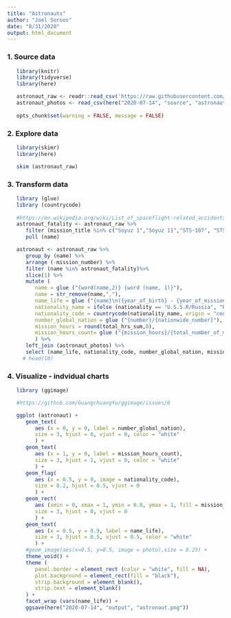 ```yaml
---
title: "Astronauts"
author: "Joel Soroos"
date: "8/31/2020"
output: html_document
---
```



### 1. Source data
```r

   library(knitr)
   library(tidyverse)
   library(here)

   astronaut_raw <- readr::read_csv('https://raw.githubusercontent.com/rfordatascience/tidytuesday/master/data/2020/2020-07-14/astronauts.csv')
   astronaut_photos <- read_csv(here("2020-07-14", "source", "astronaut photos.csv"))
   
   opts_chunk$set(warning = FALSE, message = FALSE)
```


### 2.  Explore data
```r

   library(skimr)
   library(here)

   skim (astronaut_raw)
```


### 3.  Transform data
```r

   library (glue)
   library (countrycode)
   
   #https://en.wikipedia.org/wiki/List_of_spaceflight-related_accidents_and_incidents
   astronaut_fatality <- astronaut_raw %>%
      filter (mission_title %in% c("Soyuz 1","Soyuz 11","STS-107", "STS-51L","STS-51-L", "STS 51-L")) %>%
      pull (name)

   astronaut <- astronaut_raw %>%
      group_by (name) %>%
      arrange (-mission_number) %>%
      filter (name %in% astronaut_fatality)%>%
      slice(1) %>%
      mutate (
         name = glue ("{word(name,2)} {word (name, 1)}"),
         name = str_remove(name,","),
         name_life = glue ("{name}\n({year_of_birth} - {year_of_mission})"),
         nationality_name = ifelse (nationality == "U.S.S.R/Russia", "Russia",nationality),
         nationality_code = countrycode(nationality_name, origin = "country.name", destination = "iso2c"),
         number_global_nation = glue ("{number}/{nationwide_number}"),
         mission_hours = round(total_hrs_sum,0),
         mission_hours_count= glue ("{mission_hours}/{total_number_of_missions}")
         ) %>%
      left_join (astronaut_photos) %>%
      select (name_life, nationality_code, number_global_nation, mission_title, occupation, mission_hours_count, photo) 
     # head(10)
```


### 4.  Visualize - indvidual charts
```r

   library (ggimage)

   #https://github.com/GuangchuangYu/ggimage/issues/6

   ggplot (astronaut) +
      geom_text(
         aes (x = 0, y = 0, label = number_global_nation),
         size = 3, hjust = 0, vjust = 0, color = "white"
         ) +
      geom_text(
         aes (x = 1, y = 0, label = mission_hours_count),
         size = 3, hjust = 1, vjust = 0, color = "white"
         ) +
      geom_flag(
         aes (x = 0.5, y = 0, image = nationality_code),
         size = 0.2, hjust = 0.5, vjust = 0
         ) +
      geom_rect(
         aes (xmin = 0, xmax = 1, ymin = 0.8, ymax = 1, fill = mission_title, color = mission_title),
         size = 3, hjust = 0, vjust = 0
         ) +
      geom_text(
         aes (x = 0.5, y = 0.9, label = name_life),
         size = 3, hjust = 0.5, vjust = 0.5, color = "white"
         ) +
      #geom_image(aes(x=0.5, y=0.5, image = photo),size = 0.25) +
      theme_void() +
      theme (
         panel.border = element_rect (color = "white", fill = NA),
         plot.background = element_rect(fill = "black"),
         strip.background = element_blank(),
         strip.text = element_blank()
      ) +
      facet_wrap (vars(name_life)) +
      ggsave(here("2020-07-14", "output", "astronaut.png"))
```